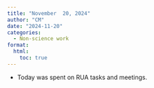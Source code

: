 ```yaml
---
title: "November  20, 2024"
author: "CM"
date: "2024-11-20"
categories:
  - Non-science work 
format:
  html:
    toc: true
---
```


-   Today was spent on RUA tasks and meetings.

